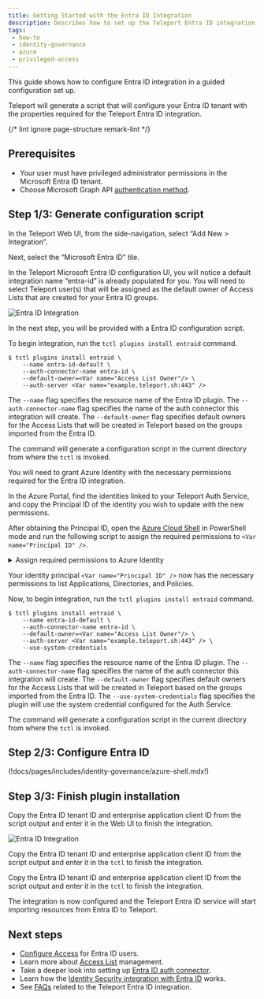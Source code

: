 ```yaml
---
title: Getting Started with the Entra ID Integration
description: Describes how to set up the Teleport Entra ID integration in Teleport.
tags:
 - how-to
 - identity-governance
 - azure
 - privileged-access
---
```



This guide shows how to configure Entra ID integration in a guided configuration set up. 

Teleport will generate a script that will configure your Entra ID tenant with the 
properties required for the Teleport Entra ID integration.

{/* lint ignore page-structure remark-lint */}

## Prerequisites

- Your user must have privileged administrator permissions in the Microsoft Entra ID tenant.
- Choose Microsoft Graph API [authentication method](entra-id.mdx#choosing-the-microsoft-graph-api-authentication-method). 

## Step 1/3: Generate configuration script
<Tabs groupId="entra-guided">
<TabItem default label="Teleport as OIDC provider (Web UI)" name="entra-oidc-ui">

In the Teleport Web UI, from the side-navigation, select “Add New > Integration”.

Next, select the “Microsoft Entra ID” tile. 

In the Teleport Microsoft Entra ID configuration UI, you will notice a default
integration name “entra-id” is already populated for you. You will need to select 
Teleport user(s) that will be assigned as the default owner of Access Lists that 
are created for your Entra ID groups. 

![Entra ID Integration](../../../img/igs/entraid/entra-default-owners.png)

In the next step, you will be provided with a Entra ID configuration script.

</TabItem>

<TabItem label="Teleport as OIDC provider (tctl)" name="entra-oidc-tctl">

To begin integration, run the `tctl plugins install entraid` command.

```code
$ tctl plugins install entraid \
    --name entra-id-default \
    --auth-connector-name entra-id \
    --default-owner=<Var name="Access List Owner"/> \
    --auth-server <Var name="example.teleport.sh:443" /> 
```

The `--name` flag specifies the resource name of the Entra ID plugin. 
The `--auth-connector-name` flag specifies the name of the auth connector this integration will create.
The `--default-owner` flag specifies default owners for the Access Lists that will be created
in Teleport based on the groups imported from the Entra ID.

The command will generate a configuration script in the current directory 
from where the `tctl` is invoked. 

</TabItem>

<TabItem label="System credential (tctl)" name="entra-system-cred-tctl">

You will need to grant Azure Identity with the necessary permissions required for the Entra ID
integration.

In the Azure Portal, find the identities linked to your Teleport Auth Service,
and copy the Principal ID of the identity you wish to update with the new permissions.

After obtaining the Principal ID, open the [Azure Cloud Shell](https://portal.azure.com/#cloudshell/)
in PowerShell mode and run the following script to assign the required permissions to `<Var name="Principal ID" />`.

<details>
<summary>Assign required permissions to Azure Identity</summary>

```powershell
# Connect to Microsoft Graph with the required scopes for directory and app role assignment permissions.
Connect-MgGraph -Scopes 'Directory.ReadWrite.All', 'AppRoleAssignment.ReadWrite.All'

# Retrieve the managed identity's service principal object using its unique principal ID (UUID).
$managedIdentity = Get-MgServicePrincipal -ServicePrincipalId '<Var name="Principal ID" />'

# Set the Microsoft Graph enterprise application object.
# This is a service principal object representing Microsoft Graph in Entra ID with a specific app ID.
$graphSPN = Get-MgServicePrincipal -Filter "AppId eq '00000003-0000-0000-c000-000000000000'"

# Define the permission scopes that we want to assign to the managed identity.
# These are Microsoft Graph API permissions required by the managed identity.
$permissions = @(
  "Application.ReadWrite.OwnedBy"   # Permission to read application
  "Group.Read.All"     # Permission to read groups
  "User.Read.All"        # Permission to read users
)

# Filter and find the app roles in the Microsoft Graph service principal that match the defined permissions.
# Only include roles where "AllowedMemberTypes" includes "Application" (suitable for managed identities).
$appRoles = $graphSPN.AppRoles |
    Where-Object Value -in $permissions |
    Where-Object AllowedMemberTypes -contains "Application"

# Iterate over each app role to assign it to the managed identity.
foreach ($appRole in $appRoles) {
    # Define the parameters for the role assignment, including the managed identity's principal ID,
    # the Microsoft Graph service principal's resource ID, and the specific app role ID.
    $bodyParam = @{
        PrincipalId = $managedIdentity.Id  # The ID of the managed identity (service principal)
        ResourceId  = $graphSPN.Id         # The ID of the Microsoft Graph service principal
        AppRoleId   = $appRole.Id          # The ID of the app role being assigned
    }

    # Create a new app role assignment for the managed identity, granting it the specified permissions.
    New-MgServicePrincipalAppRoleAssignment -ServicePrincipalId $managedIdentity.Id -BodyParameter $bodyParam
}

```

</details>

Your identity principal `<Var name="Principal ID" />` now has the necessary permissions to list Applications,
Directories, and Policies.

Now, to begin integration, run the `tctl plugins install entraid` command.

```code
$ tctl plugins install entraid \
    --name entra-id-default \
    --auth-connector-name entra-id \
    --default-owner=<Var name="Access List Owner"/> \
    --auth-server <Var name="example.teleport.sh:443" /> \
    --use-system-credentials 
```

The `--name` flag specifies the resource name of the Entra ID plugin. 
The `--auth-connector-name` flag specifies the name of the auth connector this integration will create.
The `--default-owner` flag specifies default owners for the Access Lists that will be created
in Teleport based on the groups imported from the Entra ID.
The `--use-system-credentials` flag specifies the plugin will use the system credential configured
for the Auth Service.

The command will generate a configuration script in the current directory 
from where the `tctl` is invoked. 

</TabItem>
</Tabs>

## Step 2/3: Configure Entra ID

(!docs/pages/includes/identity-governance/azure-shell.mdx!)

## Step 3/3: Finish plugin installation

<Tabs groupId="entra-guided">
<TabItem default label="Teleport as OIDC provider (Web UI)" name="entra-oidc-ui">

Copy the Entra ID tenant ID and enterprise application client ID from the script output
and enter it in the Web UI to finish the integration.

![Entra ID Integration](../../../img/igs/entraid/entra-finish.png)

</TabItem>

<TabItem label="Teleport as OIDC provider (tctl)" name="entra-oidc-tctl">

Copy the Entra ID tenant ID and enterprise application client ID from the script output
and enter it in the `tctl` to finish the integration.

</TabItem>

<TabItem label="System credential (tctl)" name="entra-system-cred-tctl">

Copy the Entra ID tenant ID and enterprise application client ID from the script output
and enter it in the `tctl` to finish the integration.

</TabItem>
</Tabs>

The integration is now configured and the Teleport Entra ID service will start 
importing resources from Entra ID to Teleport.

## Next steps

- [Configure Access](configure-access.mdx) for Entra ID users.
- Learn more about [Access List](../access-lists/access-lists.mdx) management.
- Take a deeper look into setting up [Entra ID auth connector](../../zero-trust-access/sso/entra-id.mdx). 
- Learn how the [Identity Security integration with Entra ID](../../identity-security/integrations/entra-id.mdx) works. 
- See [FAQs](faq.mdx) related to the Teleport Entra ID integration. 
